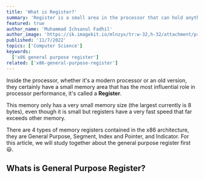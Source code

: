 ---
title: 'What is Register?'
summary: 'Register is a small area in the processor that can hold anything value and has a transfer speed of 1000 times faster than RAM.'
featured: true
author_name: 'Muhammad Ichsanul Fadhil'
author_image: 'https://ik.imagekit.io/mlnzyx/tr:w-32,h-32/attachment/profile.webp'
published: '11/7/2022'
topics: ['Computer Science']
keywords:
  ['x86 general purpose register']
related: ['x86-general-purpose-register']
---
Inside the processor, whether it's a modern processor or an old version, they certainly have a small memory area that has the most influential role in processor performance, it's called a **Register**.

This memory only has a very small memory size (the largest currently is 8 bytes), even though it is small but registers have a very fast speed that far exceeds other memory.

There are 4 types of memory registers contained in the x86 architecture, they are General Purpose, Segment, Index and Pointer, and Indicator. For this article, we will study together about the general purpose register first 😃.

## Whats is General Purpose Register?